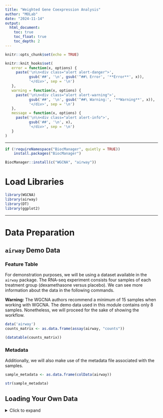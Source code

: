 ---
title: "Weighted Gene Coexpression Analysis"
author: "MOLab"
date: "2024-11-14"
output: 
  html_document:
    toc: true
    toc_float: true
    toc_depth: 2
---

```{r setup, include=FALSE}
knitr::opts_chunk$set(echo = TRUE)

knitr::knit_hooks$set(
   error = function(x, options) {
     paste('\n\n<div class="alert alert-danger">',
           gsub('##', '\n', gsub('^##\ Error', '**Error**', x)),
           '</div>', sep = '\n')
   },
   warning = function(x, options) {
     paste('\n\n<div class="alert alert-warning">',
           gsub('##', '\n', gsub('^##\ Warning:', '**Warning**', x)),
           '</div>', sep = '\n')
   },
   message = function(x, options) {
     paste('\n\n<div class="alert alert-info">',
           gsub('##', '\n', x),
           '</div>', sep = '\n')
   }
)
```

---

```{r include=F, eval=F}
if (!requireNamespace("BiocManager", quietly = TRUE))
    install.packages("BiocManager")

BiocManager::install(c("WGCNA", "airway"))
```

# Load Libraries

```{r warning=F, message=F}
library(WGCNA)
library(airway)
library(DT)
library(ggplot2)
```

---

# Data Preparation

## `airway` Demo Data

### Feature Table

For demonstration purposes, we will be using a dataset available in the `airway` package. The RNA-seq experiment consists four samples of each treatment group (dexamethasone versus placebo). We can see more information about the data in the following commands.

<div class="alert alert-warning"><strong>Warning:</strong> The WGCNA authors recommend a minimum of 15 samples when working with WGCNA. The demo data used in this module contains only 8 samples. Nonetheless, we will proceed for the sake of showing the workflow.</div>

```{r airway}
data('airway')
counts_matrix <- as.data.frame(assay(airway, "counts"))
```

```{r}
(datatable(counts_matrix))
```

### Metadata

Additionally, we will also make use of the metadata file associated with the samples.

```{r}
sample_metadata <- as.data.frame(colData(airway))
```

```{r}
str(sample_metadata)
```

## Loading Your Own Data

<details>
<summary>Click to expand</summary>
<br>

### TSV

If you want to use your own data, you can generate a count matrix using the `varianceStabilizingTransformation()` function available in `DESeq2` package (see **Differential Expression Analysis Module**). If you have exported the transformed count table (as TSV), you can then import it back using the `read.table()` function. The table should contain the samples in the columns and the features/transcripts in the rows.

```{r eval=F}
counts_matrix <- read.table(
  'vst_counts.tsv', 
  sep='\t', 
  row.names=1
)
```

### Metadata

Similarly, we import the metadata file. The samples should be indicated in the rows, and the variables in the columns.

```{r eval=F}
sample_metadata <- read.table(
  'metadata.tsv',
  sep='\t',
  row.names=1
)
```

## Check Samples and Features

Below, we explore samples and features that are "bad" (i.e. zero variance, missing entries, etc.)

```{r goodSamplesGenes}
gsg <- goodSamplesGenes(t(counts_matrix), verbose=3)
```

Check if all samples are good.

```{r}
gsg$goodSamples
```

We see that there are genes that were flagged as "bad" in the standard output of `goodSamplesGenes()`. Before we proceed, we remove those "bad" features. 

```{r filterBadGenes}
filt_counts_matr <- as.data.frame(t(t(counts_matrix)[, gsg$goodGenes]))
dim(filt_counts_matr)
```

---

# Filter Expression Matrix

Filtering the expression matrix serves two primary purposes:

1. Reducing dataset dimensionality: This lowers memory requirements and enhances computational efficiency.
2. Minimizing noise: By removing transcripts with low information value, we can improve the reliability of downstream analyses.

Several filtering criteria can be applied, but here we focus on filtering transcripts based on their variance. The rationale is that transcripts with low variance are less likely to correlate meaningfully with other transcripts and, therefore, contribute little to the construction of co-expression networks in WGCNA.

## Per-feature Variance

Calculate the row-wise variance of the filtered counts matrix, then sort the features from highest to lowest variance.

```{r PerFeatureVariance}
rv <- rowVars(as.matrix(filt_counts_matr), useNames=T)
datatable(rv2 <- data.frame(
  Seq=seq(1:nrow(filt_counts_matr)), 
  rowVars=rv[order(rv, decreasing=TRUE)]
))
```

## Visualize Variance Distribution

```{r VisualizeVariance}
rv2 %>%
  ggplot(aes(x=Seq, y=rowVars)) +
  geom_line() +
  theme_bw() +
  scale_y_log10()
```

Ideally, the filtering threshold should have a biological basis. For example, in the demo dataset used in this tutorial, we select the top 15,000 transcripts (~50% of the total) with the highest variance. This choice is reasonable for human cells, which are known to express approximately this number of transcripts at a given time.

However, for less well-studied organisms, determining an appropriate threshold may require some experimentation. You can start by selecting different proportions of transcripts based on variance (e.g., the top 25%, 50%, or 75%) and then assess the resulting network. Ensure that key network assumptions, such as scale-free topology, are satisfied, and evaluate whether the identified patterns are biologically meaningful.

## Filter

Now we filter the expression matrix based on a pre-defined criterion. First we select the transcripts that pass the threshold.

```{r SelectHighVarianceGenes}
pct_thresh <- 0.5
filt_transcripts <- row.names(rv2)[1:round(dim(rv2)[1]*pct_thresh)]
```

Finally, filter the table based on the selected transcripts (`filt_transcripts`).

```{r FilterByVariance}
varfilt_counts_matr <- filt_counts_matr[filt_transcripts, ]
```


---

# Soft-Thresholding ($\beta$) Parameter

In WGCNA, the $\beta$ parameter (where $\beta\geq1$) places weights on the correlation between two nodes (features). The equation below shows the weighted adjacency measure ($a_{ij}$) between nodes $i$ and $j$, where $s_{ij}$ is the correlation coefficient between the said nodes.

$$
a_{ij}=s_{ij}^{\beta}
$$

This power transformation penalizes weak correlations more heavily, effectively reducing noise in the network. Additionally, it facilitates the construction of networks that approximate a scale-free topology (SFT; i.e. only a few hub genes), a key assumption in WGCNA.

You can see more discussion about these topics in WGCNA's [manual](https://www.dropbox.com/scl/fo/4vqfiysan6rlurfo2pbnk/h?rlkey=thqg8wlpdn4spu3ihjuc1kmlu&e=1&dl=0) and in their [publication](https://bmcbioinformatics.biomedcentral.com/articles/10.1186/1471-2105-9-559).

In the following sections, we will identify what $\beta$ parameter to use for network construction

## Selection of $\beta$

First, we define the range of $\beta$ parameters to test for.

```{r ListBetaParameters}
powers <- c(c(4:10), seq(from=12, to=40, by=2))
```

Then use the `pickSoftThreshold()` function to calculate metrics that will aid in the selection of $\beta$ that yields a network with a scale-free topology. We also note that we are calculating for a signed network.

```{r pickSoftThreshold, cache=T}
(sft <- pickSoftThreshold(
  t(varfilt_counts_matr), 
  powerVector=powers, 
  verbose=5, 
  networkType="signed"
))
```

## Visualize `pickSoftThreshold()` Results

According to the WGCNA [FAQ](https://www.dropbox.com/scl/fo/4vqfiysan6rlurfo2pbnk/h/faq.html?rlkey=thqg8wlpdn4spu3ihjuc1kmlu&dl=0), the scale-free topology (SFT) fit index (first graph below) should be at least 0.8, and the mean connectivity (second graph below) should be below the hundreds. These criteria are designed to ensure that the network adheres to a scale-free topology.

However, as shown below, none of the tested $\beta$ values satisfy both criteria. This outcome may be due to strong drivers in the experiment (e.g. batch effects, treatments, etc.), resulting in a large group of genes with strong correlations.

In cases where SFT criteria are not met, the WGCNA authors recommend alternative approaches. A snippet of their recommendation is provided in the table below.

| Number of Sample | Unsigned and Hybrid Networks | Signed Networks |
| :-: | :-: | :-: |
| $<20$ | 9 | 18 |
| $20-30$ | 8 | 16 |
| $30-40$ | 7 | 14 |
| $>40$ | 6 | 12 |

Based on the table above, we select $\beta=18$ as the soft-thresholding parameter.

### Scale independence versus $\beta$

```{r ScaleIndependencePlot}
cex1 = 0.9

plot(
  sft$fitIndices[, 1], 
  -sign(sft$fitIndices[, 3])*sft$fitIndices[, 2],
  xlab="Beta", ylab="Scale Free Topology Model Fit, signed R^2", 
  type="n",
  main=paste("Scale independence"))
text(
  sft$fitIndices[,1], 
  -sign(sft$fitIndices[,3])*sft$fitIndices[,2],
  labels=powers, 
  cex=cex1, 
  col="red")
```

### Mean connectivity versus $\beta$

```{r MeanConnectivityPlot}
plot(
  sft$fitIndices[,1], 
  sft$fitIndices[,5], 
  xlab="Beta", ylab="Mean Connectivity", 
  type="n", 
  main=paste("Mean Connectivity"))
text(
  sft$fitIndices[,1], 
  sft$fitIndices[,5], 
  labels=powers, 
  cex=cex1,
  col="red")
```

# Adjacency Matrix and Topoological Overlap Matrix (TOM)

## Adjacency Matrix

Now we have selected the value for $\beta$, we can proceed in the calculation of the adjacency matrix. As mentioned above, this is a weighted measure of the correlation between a pair of nodes. We calculate for a signed correlation so we know the directionality of association.

```{r AdjacencyMatrix, cache=T}
soft_power <- 18

adj_mat <- adjacency(
  t(varfilt_counts_matr), 
  power=soft_power,
  type="signed"
)
```

## Topoological Overlap Matrix (TOM)

The topological overlap matrix (TOM) is a way to measure how closely related two nodes are within a network, considering not just their direct connection (correlation) but also their shared connections (overlaps) with other genes. TOM helps make the network more robust by emphasizing groups of genes that are co-expressed in similar patterns, which is useful for identifying gene modules.

Below, we calculate the TOM from the adjacency matrix.

```{r TOM, cache=T}
TOM <- TOMsimilarity(adj_mat, TOMType="signed")
```

Afterwards, we convert TOM to a dissimilarity measure.

```{r dissTom, cache=T}
dissTom = 1 - TOM
```

---

# Generate Modules

## Identify Clusters

### Create Tree

To cluster the features into modules, we have to create a dendrogram from the TOM first.

```{r TOMToTree, cache=T}
gene_tree <- hclust(as.dist(dissTom), method="average")
```

### Cut Dendrogram

From the generated tree, we use the `cutreeDynamic()` function to dynamically select the heights where the tree should be cut to produce clusters. The `deepSplit` argument sets the sensitivity of the cutting. This could range from 0 to 4 where higher values produce more yet smaller clusters.

```{r cutreeDynamic, cache=T}
dynamic_mods_ds0_pamstageF = cutreeDynamic(
  dendro=gene_tree,
  distM=dissTom,
  deepSplit=0, 
  pamRespectsDendro=FALSE,
  pamStage=FALSE
)
```

## Visualize Modules

### Modules to Colors

To make visuals more appealing, we convert the module/cluster labels to colors.

```{r}
dynamic_colors_ds0_pamstageF <- labels2colors(dynamic_mods_ds0_pamstageF)
```

The module sizes are summarized below. By default, the `grey` module contains the transcripts that could not be clustered into the other modules.

```{r}
table(dynamic_colors_ds0_pamstageF)
```

### Modules in Dendrogram

The plot below shows a dendrogram with module color annotations.

```{r ColoredDendrogram}
plotDendroAndColors(
  gene_tree, 
  dynamic_colors_ds0_pamstageF, 
  "Dynamic Tree Cut",
  dendroLabels=FALSE,
  hang=0,
  addGuide=FALSE,
  guideHang=0.05,
  main="Gene dendogram and module colors"
)
```

After this step, you can refer to `WGCNA Analysis.Rmd` for subsequent steps you can do to explore your data (e.g. module-trait correlation, module membership, and gene significance).


---

# Session Info

```{r}
sessionInfo()
```

